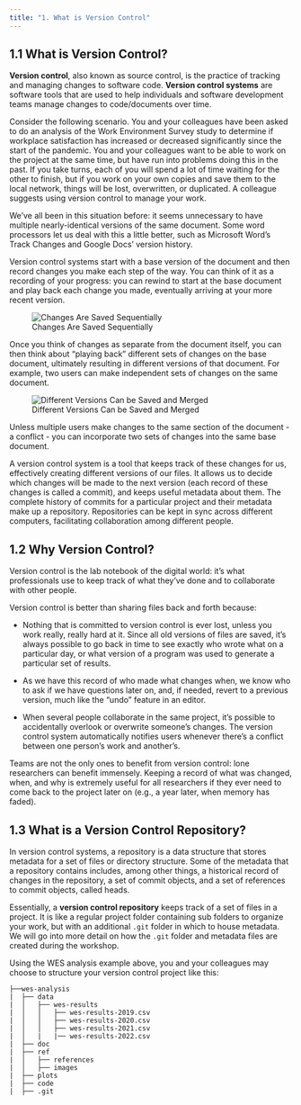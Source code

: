 ```yaml
---
title: "1. What is Version Control"
---
```


## 1.1 What is Version Control?

**Version control**, also known as source control, is the practice of tracking and managing changes to software code. **Version control systems** are software tools that are used to help individuals and software development teams manage changes to code/documents over time.

Consider the following scenario. You and your colleagues have been asked to do an analysis of the Work Environment Survey study to determine if workplace satisfaction has increased or decreased significantly since the start of the pandemic. You and your colleagues want to be able to work on the project at the same time, but have run into problems doing this in the past. If you take turns, each of you will spend a lot of time waiting for the other to finish, but if you work on your own copies and save them to the local network, things will be lost, overwritten, or duplicated. A colleague suggests using version control to manage your work.

We've all been in this situation before: it seems unnecessary to have multiple nearly-identical versions of the same document. Some word processors let us deal with this a little better, such as Microsoft Word's Track Changes and Google Docs' version history.

Version control systems start with a base version of the document and then record changes you make each step of the way. You can think of it as a recording of your progress: you can rewind to start at the base document and play back each change you made, eventually arriving at your more recent version.

![Changes Are Saved Sequentially](../figures/what-is-vc-1.png)

Once you think of changes as separate from the document itself, you can then think about "playing back" different sets of changes on the base document, ultimately resulting in different versions of that document. For example, two users can make independent sets of changes on the same document.

![Different Versions Can be Saved and Merged](../figures/what-is-vc-2.png)

Unless multiple users make changes to the same section of the document - a conflict - you can incorporate two sets of changes into the same base document.

A version control system is a tool that keeps track of these changes for us, effectively creating different versions of our files. It allows us to decide which changes will be made to the next version (each record of these changes is called a commit), and keeps useful metadata about them. The complete history of commits for a particular project and their metadata make up a repository. Repositories can be kept in sync across different computers, facilitating collaboration among different people.

## 1.2 Why Version Control?

Version control is the lab notebook of the digital world: it's what professionals use to keep track of what they've done and to collaborate with other people.

Version control is better than sharing files back and forth because:

-   Nothing that is committed to version control is ever lost, unless you work really, really hard at it. Since all old versions of files are saved, it's always possible to go back in time to see exactly who wrote what on a particular day, or what version of a program was used to generate a particular set of results.

-   As we have this record of who made what changes when, we know who to ask if we have questions later on, and, if needed, revert to a previous version, much like the "undo" feature in an editor.

-   When several people collaborate in the same project, it's possible to accidentally overlook or overwrite someone's changes. The version control system automatically notifies users whenever there's a conflict between one person's work and another's.

::: callout-note
Teams are not the only ones to benefit from version control: lone researchers can benefit immensely. Keeping a record of what was changed, when, and why is extremely useful for all researchers if they ever need to come back to the project later on (e.g., a year later, when memory has faded).
:::

## 1.3 What is a Version Control Repository?

In version control systems, a repository is a data structure that stores metadata for a set of files or directory structure. Some of the metadata that a repository contains includes, among other things, a historical record of changes in the repository, a set of commit objects, and a set of references to commit objects, called heads.

Essentially, a **version control repository** keeps track of a set of files in a project. It is like a regular project folder containing sub folders to organize your work, but with an additional `.git` folder in which to house metadata. We will go into more detail on how the `.git` folder and metadata files are created during the workshop.

Using the WES analysis example above, you and your colleagues may choose to structure your version control project like this:

```         
├──wes-analysis
|  ├── data
|  │   ├── wes-results
|  │   │   ├── wes-results-2019.csv
|  │   │   ├── wes-results-2020.csv
|  │   │   ├── wes-results-2021.csv
|  │   |   |── wes-results-2022.csv
|  ├── doc
|  ├── ref
|  │   ├── references
|  │   ├── images
|  ├── plots
|  ├── code
|  ├── .git
```
